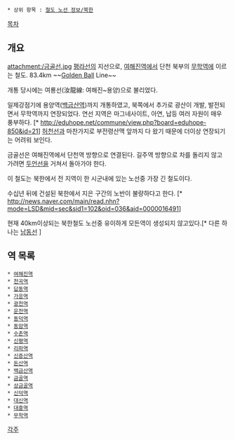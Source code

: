  * 상위 항목 : [[철도 노선 정보/북한]]

[[목차]]
== 개요 ==
attachment:/금골선.jpg
[[평라선]]의 지선으로, [[여해진역]]에서 단천 북부의 [[무학역]]에 이르는 철도. 83.4km
~~[[환상의 골든볼|Golden Ball]] Line~~

개통 당시에는 여룡선(汝龍線: 여해진~용양)으로 불리었다.

일제강점기에 용양역([[백금산역]])까지 개통하였고, 북쪽에서 추가로 광산이 개발, 발전되면서 무학역까지 연장되었다. 연선 지역은 마그네사이트, 아연, 납등 여러 자원이 매우 풍부하다. [* http://eduhope.net/commune/view.php?board=eduhope-850&id=21] [[허천선]]과 마찬가지로 부전령산맥 앞까지 다 왔기 때문에 더이상 연장되기는 어려워 보인다. 

금골선은 여해진역에서 단천역 방향으로 연결된다. 길주역 방향으로 차를 돌리지 않고 가려면 [[두언선]]을 거쳐서 돌아가야 한다. 

이 철도는 북한에서 전 지역이 한 시군내에 있는 노선중 가장 긴 철도이다.

수십년 뒤에 건설된 북한에서 지은 구간의 노반이 불량하다고 한다. [* http://news.naver.com/main/read.nhn?mode=LSD&mid=sec&sid1=102&oid=036&aid=0000016491] 

현재 40km이상되는 북한철도 노선중 유이하게 모든역이 생성되지 않고있다.[* 다른 하나는 [[남동선]] ]

== 역 목록 == 
 * [[여해진역]]
 * [[천곡역]]
 * [[답동역]]
 * [[가응역]]
 * [[광천역]]
 * [[운천역(금골선)|운천역]]
 * [[동덕역]]
 * [[동암역]]
 * [[수촌역]]
 * [[신평역]]
 * [[리파역]]
 * [[신증산역]]
 * [[돈산역]]
 * [[백금산역]]
 * [[금골역]]
 * [[상금골역]]
 * [[신덕역]]
 * [[대신역]]
 * [[대흥역]]
 * [[무학역]]

[[각주]]
